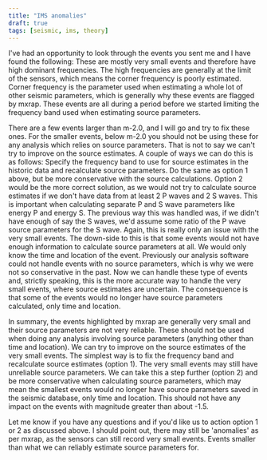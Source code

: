 ```yaml
---
title: "IMS anomalies"
draft: true
tags: [seismic, ims, theory]
---
```


I've had an opportunity to look through the events you sent me and I have found the following:
These are mostly very small events and therefore have high dominant frequencies.
The high frequencies are generally at the limit of the sensors, which means the corner frequency is poorly estimated.
Corner frequency is the parameter used when estimating a whole lot of other seismic parameters, which is generally why these events are flagged by mxrap.
These events are all during a period before we started limiting the frequency band used when estimating source parameters.

There are a few events larger than m-2.0, and I will go and try to fix these ones. For the smaller events, below m-2.0 you should not be using these for any analysis which relies on source parameters. That is not to say we can't try to improve on the source estimates. A couple of ways we can do this is as follows:
Specify the frequency band to use for source estimates in the historic data and recalculate source parameters.
Do the same as option 1 above, but be more conservative with the source calculations.
Option 2 would be the more correct solution, as we would not try to calculate source estimates if we don't have data from at least 2 P waves and 2 S waves. This is important when calculating separate P and S wave parameters like energy P and energy S. The previous way this was handled was, if we didn't have enough of say the S waves, we'd assume some ratio of the P wave source parameters for the S wave. Again, this is really only an issue with the very small events. The down-side to this is that some events would not have enough information to calculate source parameters at all. We would only know the time and location of the event. Previously our analysis software could not handle events with no source parameters, which is why we were not so conservative in the past. Now we can handle these type of events and, strictly speaking, this is the more accurate way to handle the very small events, where source estimates are uncertain. The consequence is that some of the events would no longer have source parameters calculated, only time and location.

In summary, the events highlighted by mxrap are generally very small and their source parameters are not very reliable. These should not be used when doing any analysis involving source parameters (anything other than time and location). We can try to improve on the source estimates of the very small events. The simplest way is to fix the frequency band and recalculate source estimates (option 1). The very small events may still have unreliable source parameters. We can take this a step further (option 2) and be more conservative when calculating source parameters, which may mean the smallest events would no longer have source parameters saved in the seismic database, only time and location. This should not have any impact on the events with magnitude greater than about -1.5.

Let me know if you have any questions and if you'd like us to action option 1 or 2 as discussed above.
I should point out, there may still be 'anomalies' as per mxrap, as the sensors can still record very small events. Events smaller than what we can reliably estimate source parameters for.
